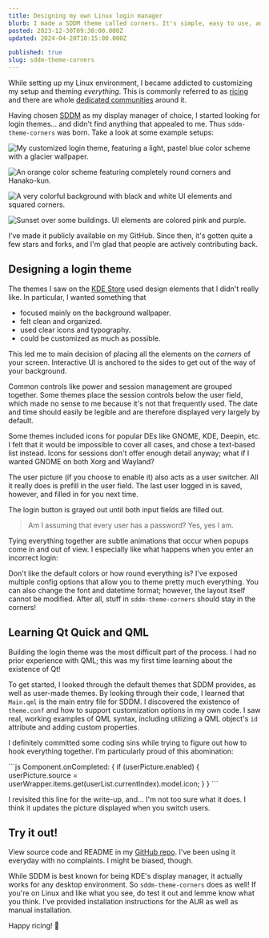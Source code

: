 ```yaml
---
title: Designing my own Linux login manager
blurb: I made a SDDM theme called corners. It's simple, easy to use, and very customizable.
posted: 2023-12-30T09:38:00.000Z
updated: 2024-04-20T10:15:00.000Z

published: true
slug: sddm-theme-corners
---
```



While setting up my Linux environment, I became addicted to customizing my setup and theming _everything_. This is commonly referred to as [ricing](https://jie-fang.github.io/blog/basics-of-ricing) and there are whole [dedicated communities](https://www.reddit.com/r/unixporn/) around it.

Having chosen [SDDM](https://github.com/sddm/sddm/) as my display manager of choice, I started looking for login themes... and didn't find anything that appealed to me. Thus `sddm-theme-corners` was born. Take a look at some example setups:

<div class="full-bleed grid grid-cols-1  gap-4 sm:grid-cols-2">

![My customized login theme, featuring a light, pastel blue color scheme with a glacier wallpaper.](glacier.png)

![An orange color scheme featuring completely round corners and Hanako-kun.](hanako.png)

![A very colorful background with black and white UI elements and squared corners.](loud.png)

![Sunset over some buildings. UI elements are colored pink and purple.](sky.png)

</div>

I've made it publicly available on my GitHub. Since then, it's gotten quite a few stars and forks, and I'm glad that people are actively contributing back.

## Designing a login theme

The themes I saw on the [KDE Store](https://store.kde.org/s/KDE%20Store/browse?cat=101&ord=rating) used design elements that I didn't really like. In particular, I wanted something that

- focused mainly on the background wallpaper.
- felt clean and organized.
- used clear icons and typography.
- could be customized as much as possible.

This led me to main decision of placing all the elements on the _corners_ of your screen. Interactive UI is anchored to the sides to get out of the way of your background.

Common controls like power and session management are grouped together. Some themes place the session controls below the user field, which made no sense to me because it's not that frequently used. The date and time should easily be legible and are therefore displayed very largely by default.

Some themes included icons for popular DEs like GNOME, KDE, Deepin, etc. I felt that it would be impossible to cover all cases, and chose a text-based list instead. Icons for sessions don't offer enough detail anyway; what if I wanted GNOME on both Xorg and Wayland?

<div class="full-bleed">
  <VideoGif
    content={{ collection: "posts", folder: "sddm-theme-corners" }}
    name="power-session-buttons"
  />
</div>

The user picture (if you choose to enable it) also acts as a user switcher. All it really does is prefill in the user field. The last user logged in is saved, however, and filled in for you next time.

<div class="full-bleed">
  <VideoGif
    content={{ collection: "posts", folder: "sddm-theme-corners" }}
    name="user-picture-inputs"
  />
</div>

The login button is grayed out until both input fields are filled out.

> Am I assuming that every user has a password? Yes, yes I am.

Tying everything together are subtle animations that occur when popups come in and out of view. I especially like what happens when you enter an incorrect login:

<div class="full-bleed">
  <VideoGif
    content={{ collection: "posts", folder: "sddm-theme-corners" }}
    name="incorrect-login-anim"
  />
</div>

Don't like the default colors or how round everything is? I've exposed multiple config options that allow you to theme pretty much everything. You can also change the font and datetime format; however, the layout itself cannot be modified. After all, stuff in `sddm-theme-corners` should stay in the corners!

## Learning Qt Quick and QML

Building the login theme was the most difficult part of the process. I had no prior experience with QML; this was my first time learning about the existence of Qt!

To get started, I looked through the default themes that SDDM provides, as well as user-made themes. By looking through their code, I learned that `Main.qml` is the main entry file for SDDM. I discovered the existence of `theme.conf` and how to support customization options in my own code. I saw real, working examples of QML syntax, including utilizing a QML object's `id` attribute and adding custom properties.

I definitely committed some coding sins while trying to figure out how to hook everything together. I'm particularly proud of this abomination:

<div class="full-bleed">
  ```js
  Component.onCompleted: {
    if (userPicture.enabled) {
      userPicture.source = userWrapper.items.get(userList.currentIndex).model.icon;
    }
  }
  ```
</div>

I revisited this line for the write-up, and... I'm not too sure what it does. I think it updates the picture displayed when you switch users.

## Try it out!

View source code and README in my [GitHub repo](https://github.com/aczw/sddm-theme-corners). I've been using it everyday with no complaints. I might be biased, though.

While SDDM is best known for being KDE's display manager, it actually works for any desktop environment. So `sddm-theme-corners` does as well! If you're on Linux and like what you see, do test it out and lemme know what you think. I've provided installation instructions for the AUR as well as manual installation.

Happy ricing! 🍚
